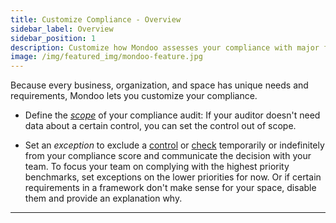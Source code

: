 ```yaml
---
title: Customize Compliance - Overview
sidebar_label: Overview
sidebar_position: 1
description: Customize how Mondoo assesses your compliance with major frameworks
image: /img/featured_img/mondoo-feature.jpg
---
```


Because every business, organization, and space has unique needs and requirements, Mondoo lets you customize your compliance.

- Define the [_scope_](/platform/compliance/customize/scope) of your compliance audit: If your auditor doesn't need data about a certain control, you can set the control out of scope.

- Set an _exception_ to exclude a [control](/platform/compliance/customize/exceptions) or [check](/platform/compliance/customize/exceptions-checks) temporarily or indefinitely from your compliance score and communicate the decision with your team. To focus your team on complying with the highest priority benchmarks, set exceptions on the lower priorities for now. Or if certain requirements in a framework don't make sense for your space, disable them and provide an explanation why.

---
